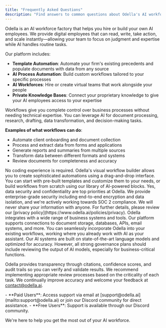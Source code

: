 ```yaml
---
title: "Frequently Asked Questions"  
description: "Find answers to common questions about Odella's AI workforce platform, features, and usage."
---
```


<AccordionGroup>

<Accordion title="What is Odella?">
   Odella is an AI workforce factory that helps you hire or build your own AI employees. We provide digital employees that can read, write, take action, and scale instantly—allowing your team to focus on judgment and expertise while AI handles routine tasks.

   Our platform includes:
   - **Template Automation**: Automate your firm's existing precedents and populate documents with data from any source
   - **AI Process Automation**: Build custom workflows tailored to your specific processes
   - **AI Workforces**: Hire or create virtual teams that work alongside your people
   - **Private Knowledge Bases**: Connect your proprietary knowledge to give your AI employees access to your expertise
</Accordion>

<Accordion title="What can I do with workflows on Odella?">
   Workflows give you complete control over business processes without needing technical expertise. You can leverage AI for document processing, research, drafting, data transformation, and decision-making tasks.

   **Examples of what workflows can do**:
   - Automate client onboarding and document collection
   - Process and extract data from forms and applications
   - Generate reports and summaries from multiple sources
   - Transform data between different formats and systems
   - Review documents for completeness and accuracy
</Accordion>

<Accordion title="Do I need coding experience to use Odella?">
   No coding experience is required. Odella's visual workflow builder allows you to create sophisticated automations using a drag-and-drop interface. You can start with pre-built templates and customize them to your needs, or build workflows from scratch using our library of AI-powered blocks.
</Accordion>

<Accordion title="Is my data secure and confidential?">
   Yes, data security and confidentiality are top priorities at Odella. We provide enterprise-grade security including end-to-end encryption and data isolation, and we're actively working towards SOC 2 compliance. We will never share your information with anyone. For further details, please review our [privacy policy](https://www.odella.ai/policies/privacy).
</Accordion>

<Accordion title="What systems and tools can Odella integrate with?">
   Odella integrates with a wide range of business systems and tools. Our platform supports connections to document storage, databases, APIs, email systems, and more. You can seamlessly incorporate Odella into your existing workflows, working where you already work with AI as your assistant.
</Accordion>

<Accordion title="How accurate are the AI outputs?">
   Our AI systems are built on state-of-the-art language models and optimized for accuracy. However, all strong governance plans should include reviewing the output of AI models, especially for business-critical functions. 
   
   Odella provides transparency through citations, confidence scores, and audit trails so you can verify and validate results. We recommend implementing appropriate review processes based on the criticality of each task. We continually improve accuracy and welcome your feedback at [contact@odella.ai](mailto:contact@odella.ai).
</Accordion>

<Accordion title="How can I get support?">
   - **Paid Users**: Access support via email at [support@odella.ai](mailto:support@odella.ai) or join our Discord community for direct assistance.
   - **Free Users**: Support is available through our Discord community.
   
   We're here to help you get the most out of your AI workforce.
</Accordion>

</AccordionGroup> 